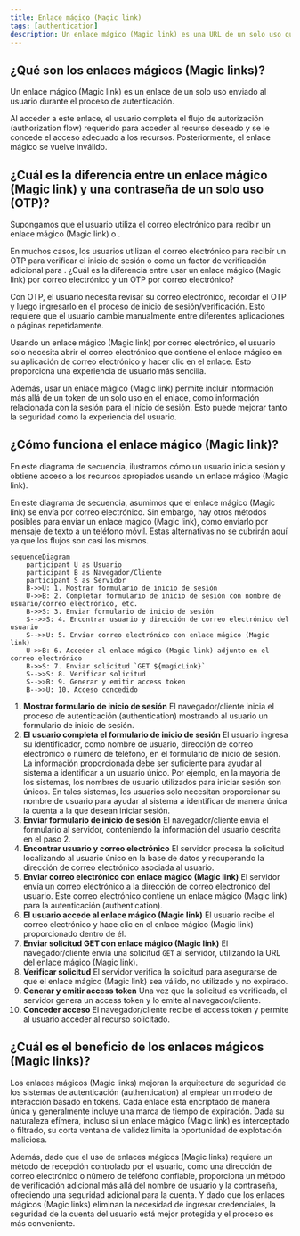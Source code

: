 ```yaml
---
title: Enlace mágico (Magic link)
tags: [authentication]
description: Un enlace mágico (Magic link) es una URL de un solo uso que se puede utilizar para completar el proceso de autenticación.
---
```


## ¿Qué son los enlaces mágicos (Magic links)?

Un enlace mágico (Magic link) es un enlace de un solo uso enviado al usuario durante el proceso de autenticación.

Al acceder a este enlace, el usuario completa el flujo de autorización (authorization flow) requerido para acceder al recurso deseado y se le concede el acceso adecuado a los recursos. Posteriormente, el enlace mágico se vuelve inválido.

## ¿Cuál es la diferencia entre un enlace mágico (Magic link) y una contraseña de un solo uso (OTP)?

Supongamos que el usuario utiliza el correo electrónico para recibir un enlace mágico (Magic link) o <Ref slug='otp' />.

En muchos casos, los usuarios utilizan el correo electrónico para recibir un OTP para verificar el inicio de sesión o como un factor de verificación adicional para <Ref slug='mfa' />. ¿Cuál es la diferencia entre usar un enlace mágico (Magic link) por correo electrónico y un OTP por correo electrónico?

Con OTP, el usuario necesita revisar su correo electrónico, recordar el OTP y luego ingresarlo en el proceso de inicio de sesión/verificación. Esto requiere que el usuario cambie manualmente entre diferentes aplicaciones o páginas repetidamente.

Usando un enlace mágico (Magic link) por correo electrónico, el usuario solo necesita abrir el correo electrónico que contiene el enlace mágico en su aplicación de correo electrónico y hacer clic en el enlace. Esto proporciona una experiencia de usuario más sencilla.

Además, usar un enlace mágico (Magic link) permite incluir información más allá de un token de un solo uso en el enlace, como información relacionada con la sesión para el inicio de sesión. Esto puede mejorar tanto la seguridad como la experiencia del usuario.

## ¿Cómo funciona el enlace mágico (Magic link)?

En este diagrama de secuencia, ilustramos cómo un usuario inicia sesión y obtiene acceso a los recursos apropiados usando un enlace mágico (Magic link).

En este diagrama de secuencia, asumimos que el enlace mágico (Magic link) se envía por correo electrónico. Sin embargo, hay otros métodos posibles para enviar un enlace mágico (Magic link), como enviarlo por mensaje de texto a un teléfono móvil. Estas alternativas no se cubrirán aquí ya que los flujos son casi los mismos.

```mermaid
sequenceDiagram
    participant U as Usuario
    participant B as Navegador/Cliente
    participant S as Servidor
    B->>U: 1. Mostrar formulario de inicio de sesión
    U->>B: 2. Completar formulario de inicio de sesión con nombre de usuario/correo electrónico, etc.
    B->>S: 3. Enviar formulario de inicio de sesión
    S-->>S: 4. Encontrar usuario y dirección de correo electrónico del usuario
    S-->>U: 5. Enviar correo electrónico con enlace mágico (Magic link)
    U->>B: 6. Acceder al enlace mágico (Magic link) adjunto en el correo electrónico
    B->>S: 7. Enviar solicitud `GET ${magicLink}`
    S-->>S: 8. Verificar solicitud
    S-->>B: 9. Generar y emitir access token
    B-->>U: 10. Acceso concedido
```

1. **Mostrar formulario de inicio de sesión**
El navegador/cliente inicia el proceso de autenticación (authentication) mostrando al usuario un formulario de inicio de sesión.
2. **El usuario completa el formulario de inicio de sesión**
El usuario ingresa su identificador, como nombre de usuario, dirección de correo electrónico o número de teléfono, en el formulario de inicio de sesión.
La información proporcionada debe ser suficiente para ayudar al sistema a identificar a un usuario único. Por ejemplo, en la mayoría de los sistemas, los nombres de usuario utilizados para iniciar sesión son únicos. En tales sistemas, los usuarios solo necesitan proporcionar su nombre de usuario para ayudar al sistema a identificar de manera única la cuenta a la que desean iniciar sesión.
3. **Enviar formulario de inicio de sesión**
El navegador/cliente envía el formulario al servidor, conteniendo la información del usuario descrita en el paso 2.
4. **Encontrar usuario y correo electrónico**
El servidor procesa la solicitud localizando al usuario único en la base de datos y recuperando la dirección de correo electrónico asociada al usuario.
5. **Enviar correo electrónico con enlace mágico (Magic link)**
El servidor envía un correo electrónico a la dirección de correo electrónico del usuario. Este correo electrónico contiene un enlace mágico (Magic link) para la autenticación (authentication).
6. **El usuario accede al enlace mágico (Magic link)**
El usuario recibe el correo electrónico y hace clic en el enlace mágico (Magic link) proporcionado dentro de él.
7. **Enviar solicitud GET con enlace mágico (Magic link)**
El navegador/cliente envía una solicitud `GET` al servidor, utilizando la URL del enlace mágico (Magic link).
8. **Verificar solicitud**
El servidor verifica la solicitud para asegurarse de que el enlace mágico (Magic link) sea válido, no utilizado y no expirado.
9. **Generar y emitir access token**
Una vez que la solicitud es verificada, el servidor genera un access token y lo emite al navegador/cliente.
10. **Conceder acceso**
El navegador/cliente recibe el access token y permite al usuario acceder al recurso solicitado.

## ¿Cuál es el beneficio de los enlaces mágicos (Magic links)?

Los enlaces mágicos (Magic links) mejoran la arquitectura de seguridad de los sistemas de autenticación (authentication) al emplear un modelo de interacción basado en tokens. Cada enlace está encriptado de manera única y generalmente incluye una marca de tiempo de expiración. Dada su naturaleza efímera, incluso si un enlace mágico (Magic link) es interceptado o filtrado, su corta ventana de validez limita la oportunidad de explotación maliciosa.

Además, dado que el uso de enlaces mágicos (Magic links) requiere un método de recepción controlado por el usuario, como una dirección de correo electrónico o número de teléfono confiable, proporciona un método de verificación adicional más allá del nombre de usuario y la contraseña, ofreciendo una seguridad adicional para la cuenta. Y dado que los enlaces mágicos (Magic links) eliminan la necesidad de ingresar credenciales, la seguridad de la cuenta del usuario está mejor protegida y el proceso es más conveniente.